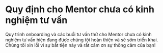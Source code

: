 # Quy định cho Mentor chưa có kinh nghiệm tư vấn

Quy trình onboarding và các buổi tư vấn thử cho Mentor chưa có kinh nghiệm tư vấn hiện đang được chúng tôi hoàn thiện và sẽ sớm triển khai. Chúng tôi xin lỗi vì sự bất tiện này và rất cảm ơn sự thông cảm của bạn!

